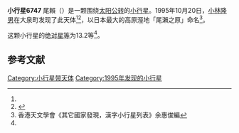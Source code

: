 {{Infobox planet
| bgcolour = #FFFFC0
| name = 6747 Ozegahara  尾賴
| symbol = 
| image = 
| caption = 
| discovery = yes
| discovery_ref = 
| discoverer = [[小林隆男|小林隆男]]
| discovery_site = [[大泉町|大泉町]] 
| discovered = 1995年10月20日
| designations = yes
| mp_name = 
| named_after = 
| alt_names = 1995 UT3/ 1964 TW / 1982 DD4 / 1993 HS6
| mp_category = [[主带小行星|主带小行星]]
| orbit_ref = <ref name="a">[http://ssd.jpl.nasa.gov/sbdb.cgi?sstr=6747 6747 Ozegahara] {{Wayback|url=http://ssd.jpl.nasa.gov/sbdb.cgi?sstr=6747 |date=20140831021140 }}，小行星數據庫瀏覽器（JPL Small-Body Database Browser）－[[美国国家航空航天局|美国国家航空航天局]]喷气推进实验室</ref>
| epoch = 2456400.5 (2013年4月18日更新)
| aphelion = {{convert|3.390697281761792|AU|km|3|abbr=on|lk=out}}
| perihelion = {{convert|2.552908744382411|AU|km|3|abbr=on}}
| semimajor = {{convert|2.971803013072102|AU|km|3|abbr=on}}
| eccentricity = 0.14095627
| period = 1871.235529 [[日|日]]<br />5.12[[儒略年|儒略年]]
| avg_speed = 
| inclination = 4.025730826550422
| asc_node = 13.11657287505323
| mean_anomaly = 
| arg_peri = 345.5247210668742
| satellites = 
| physical_characteristics = yes
| dimensions = 
| mass = 
| density = 
| surface_grav = 
| escape_velocity = 
| sidereal_day = 
| axial_tilt = 
| pole_ecliptic_lat = 
| pole_ecliptic_lon = 
| albedo = 
| temperatures= 
| temp_name1 = 
| mean_temp_1 = 
| max_temp_1 = 
| temp_name2 = 
| max_temp_2 = 
| spectral_type = 
| abs_magnitude = 13.2
}}

'''小行星6747'''  尾賴（{{lang-en|6747 Ozegahara}}）是一颗围绕[[太阳|太阳]][[公转|公转]]的[[小行星|小行星]]。1995年10月20日，[[小林隆男|小林隆男]]在大泉町发现了此天体<ref name="a" /><ref>{{cite news|title=小行星列表|url=http://cfa-www.harvard.edu/iau/lists/NumberedMPs.txt|accessdate=2013-07-08|newspaper=哈佛大学|archive-date=2008-05-17|archive-url=https://web.archive.org/web/20080517010638/http://cfa-www.harvard.edu/iau/lists/NumberedMPs.txt|dead-url=no}}</ref>，以日本最大的高原溼地「尾瀨之原」命名<ref>香港天文學會《其它國家發現，漢字小行星列表》余惠俊編</ref>。

这颗小行星的[[绝对星等|绝对星等]]为13.2等<ref name="a" />。

==参考文献==
{{reflist}}
{{Minor Planet Number|[[小行星6746|小行星6746]]|[[小行星6748|小行星6748]]}}

{{小天体}}

[[Category:小行星带天体|Category:小行星带天体]]
[[Category:1995年发现的小行星|Category:1995年发现的小行星]]

{{asteroid-stub}}